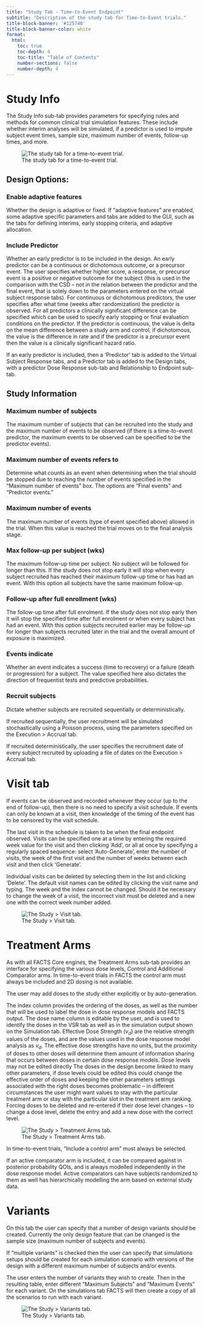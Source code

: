 ```yaml
---
title: "Study Tab - Time-to-Event Endpoint"
subtitle: "Description of the study tab for Time-to-Event trials."
title-block-banner: '#125740'
title-block-banner-color: white
format:
  html:
    toc: true
    toc-depth: 4
    toc-title: "Table of Contents"
    number-sections: false
    number-depth: 4
---
```


# Study Info

The Study Info sub-tab provides parameters for specifying rules and methods
for common clinical trial simulation features. These include whether
interim analyses will be simulated, if a predictor is used to impute
subject event times, sample size, maximum number of events, follow-up times, and more.

![The study tab for a time-to-event trial.](../coreUGattachments/tte/media/image3.png){#fig-studyt}

## Design Options:

### Enable adaptive features

Whether the design is adaptive or fixed. If "adaptive features"
are enabled, some adaptive specific parameters and tabs are added
to the GUI, such as the tabs for defining interims, early
stopping criteria, and adaptive allocation.

### Include Predictor

Whether an early predictor is to be included in the design. An
early predictor can be a continuous or dichotomous outcome, or a
precursor event. The user specifies whether higher score, a
response, or precursor event is a positive or negative outcome
for the subject (this is used in the comparison with the CSD --
not in the relation between the predictor and the final event,
that is solely down to the parameters entered on the virtual
subject response tabs). For continuous or dichotomous
predictors, the user specifies after what time (weeks after
randomization) the predictor is observed. For all predictors a
clinically significant difference can be specified which can be
used to specify early stopping or final evaluation conditions on
the predictor. If the predictor is continuous, the value is
delta on the mean difference between a study arm and control, if
dichotomous, the value is the difference in rate and if the
predictor is a precursor event then the value is a clinically
significant hazard ratio.

If an early predictor is included, then a 'Predictor' tab is
added to the Virtual Subject Response tabs, and a Predictor tab
is added to the Design tabs, with a predictor Dose Response
sub-tab and Relationship to Endpoint sub-tab.

## Study Information

### Maximum number of subjects

The maximum number of subjects that can be recruited into the
study and the maximum number of events to be observed (if there
is a time-to-event predictor, the maximum events to be observed
can be specified to be the predictor events).

### Maximum number of events refers to

Determine what counts as an event when determining when the trial should be stopped due to reaching the number of events specified in the "Maximum number of events" box. The options are "Final events" and "Predictor events."

### Maximum number of events

The maximum number of events (type of event specified above) allowed in the trial. When this value is reached the trial moves on to the final analysis stage.

### Max follow-up per subject (wks)

The maximum follow-up time per subject. No subject will be
followed for longer than this. If the study does not stop
early it will stop when every subject recruited has reached
their maximum follow-up time or has had an event. With this
option all subjects have the same maximum follow-up.

### Follow-up after full enrollment (wks)

The follow-up time after full enrolment. If the study does
not stop early then it will stop the specified time after
full enrolment or when every subject has had an event. With
this option subjects recruited earlier may be follow-up for
longer than subjects recruited later in the trial and the
overall amount of exposure is maximized.

### Events indicate

Whether an event indicates a success (time to recovery) or a failure (death or progression) for a subject. The value specified here also dictates the direction of frequentist tests and predictive probabilities.

### Recruit subjects

Dictate whether subjects are recruited sequentially or
deterministically.

If recruited sequentially, the user recruitment will be
simulated stochastically using a Poisson process, using the
parameters specified on the Execution > Accrual tab.

If recruited deterministically, the user specifies the recruitment
date of every subject recruited by uploading a file of dates on
the Execution > Accrual tab.

# Visit tab

If events can be observed and recorded whenever they occur (up to the end of
follow-up), then there is no need to specify a visit schedule. If
events can only be known at a visit, then knowledge of the timing of
the event has to be censored by the visit schedule.

The last visit in the schedule is taken to be when the final endpoint
observed. Visits can be specified one at a time by entering the
required week value for the visit and then clicking 'Add', or all at once by
specifying a regularly spaced sequence: select 'Auto-Generate', enter
the number of visits, the week of the first visit and the number of
weeks between each visit and then click 'Generate'.

Individual visits can be deleted by selecting them in the list and
clicking 'Delete'. The default visit names can be edited by clicking
the visit name and typing. The week and the index cannot be changed.
Should it be necessary to change the week of a visit, the incorrect
visit must be deleted and a new one with the correct week number
added.

![The Study > Visit tab.](../coreUGattachments/tte/media/image15.png){#fig-visitt}

# Treatment Arms

As with all FACTS Core engines, the Treatment Arms sub-tab provides an
interface for specifying the various dose levels, Control and Additional
Comparator arms. In time-to-event trials in FACTS the control arm must
always be included and 2D dosing is not available.

The user may add doses to the study either explicitly or by auto-generation.

The index column provides the ordering of the doses, as well as the number
that will be used to label the dose in dose response models and FACTS output.
The dose name column is editable by the user, and is used to identify the
doses in the VSR tab as well as in the simulation output shown on the Simulation
tab. Effective Dose Strength ($v_d$) are the relative strength values of the doses,
and are the values used in the dose response model analysis as $v_d$. The
effective dose strengths have
no units, but the proximity of doses to other doses will determine them amount of
information sharing that occurs between doses in certain dose response models.
Dose levels <span class="custom-tooltip"> may not be edited directly <span class="tooltip-text">The doses in the design become linked to many other parameters, if dose levels could be edited this could change the effective order of doses and keeping the other parameters settings associated with the right doses becomes problematic – in different circumstances the user might want values to stay with the particular treatment arm or stay with the particular slot in the treatment arm ranking. Forcing doses to be deleted and re-entered if their dose level changes </span> </span> -- to change a dose level, delete the entry and add a new
dose with the correct level.

![The Study > Treatment Arms tab.](../coreUGattachments/tte/media/image16.png){#fig-treatmentarmst}

In time-to-event trials, "Include a control arm" must always be selected.

If an active comparator arm is included, it can be compared against in posterior probability QOIs, and is
always modelled independently in the dose response model. Active comparators
can have subjects randomized to them as well has hierarchically modelling
the arm based on external study data.

# Variants

On this tab the user can specify that a number of design variants should
be created. Currently the only design feature that can be changed is the
sample size (maximum number of subjects and events).

If "multiple variants" is checked then the user can specify that
simulations setups should be created for each simulation scenario with
versions of the design with a different maximum number of subjects
and/or events.

The user enters the number of variants they wish to create. Then in the
resulting table, enter different "Maximum Subjects" and "Maximum Events"
for each variant. On the simulations tab FACTS will then create a copy
of all the scenarios to run with each variant.

![The Study > Variants tab.](../coreUGattachments/tte/media/image17.png){#fig-variantst}
